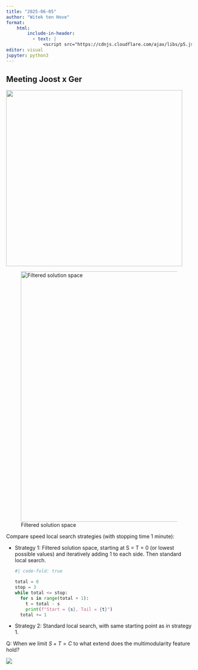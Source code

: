 ```yaml
---
title: "2025-06-05"
author: "Witek ten Hove"
format:
    html:
        include-in-header:
          - text: |
              <script src="https://cdnjs.cloudflare.com/ajax/libs/p5.js/1.4.0/p5.js"></script>
editor: visual
jupyter: python3
---
```


## Meeting Joost x Ger

![](images/2025-06-05-cleaned.png){width="478"}

![Filtered solution space](images/charts-filtered-solution-space.png){width="680"}

Compare speed local search strategies (with stopping time 1 minute):

-   Strategy 1: Filtered solution space, starting at S = T = 0 (or lowest possible values) and iteratively adding 1 to each side. Then standard local search.

    ```python
    #| code-fold: true

    total = 0
    stop = 3
    while total <= stop:
      for s in range(total + 1):
        t = total - s
        print(f"Start = {s}, Tail = {t}")
      total += 1
    ```

-   Strategy 2: Standard local search, with same starting point as in strategy 1.

Q: When we limit $S + T = C$ to what extend does the multimodularity feature hold?

![](images/2025-06-05%20projection.png)
